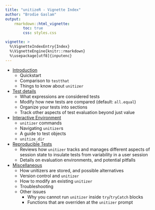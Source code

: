 ```yaml
---
title: "unitizeR - Vignette Index"
author: "Brodie Gaslam"
output:
    rmarkdown::html_vignette:
        toc: true
        css: styles.css

vignette: >
  %\VignetteIndexEntry{Index}
  %\VignetteEngine{knitr::rmarkdown}
  %\usepackage[utf8]{inputenc}
---
```


* [Introduction](unitizer.html)
    * Quickstart
    * Comparison to `testthat`
    * Things to know about `unitizer`
* [Test details](unitizer_tests.html)
    * What expressions are considered tests
    * Modify how new tests are compared (default: `all.equal`)
    * Organize your tests into sections
    * Track other aspects of test evaluation beyond just value
* [Interactive Environment](unitizer_interactive_env.html)
    * `unitizer` commands
    * Navigating `unitizer`s
    * A guide to test objects
    * `unitize_dir`
* [Reproducible Tests](unitizer_reproducible_tests.html)
    * Reviews how `unitizer` tracks and manages different aspects of session state to insulate tests from variability in a user session
    * Details on evaluation environments, and potential pitfalls
* [Miscellaneous](unitizer_miscellaneous.html)
    * How unitizers are stored, and possible alternatives
    * Version control and `unitizer`
    * How to modify an existing `unitizer`
    * Troubleshooting
    * Other issues
        * Why you cannot run `unitizer` inside `try`/`tryCatch` blocks
        * Functions that are overriden at the `unitizer` prompt
